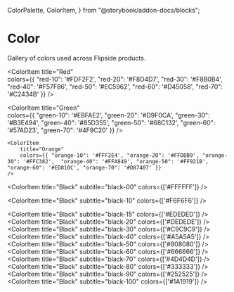 
  ColorPalette,
  ColorItem,
} from "@storybook/addon-docs/blocks";


<Meta title="Styleguide/Color" />


# Color

Gallery of colors used across Flipside products.

<ColorPalette>
    <ColorItem
        title="Blue"   
        colors={{ "blue-10": '#EEF3FF', "blue-20": '#D1DEFF', "blue-30": '#A8C0FF',  "blue-40": '#6993FF', "blue-50": '#3069FE', "blue-60": '#1252F7', "blue-70": '#0846E4' }}
    />

   <ColorItem
        title="Red"   
        colors={{ "red-10": '#FDF2F2', "red-20": '#F8D4D7', "red-30": '#F8B0B4',  "red-40": '#F57F86', "red-50": '#EC5962', "red-60": '#D45058', "red-70": '#C2434B' }}
    />
    
   <ColorItem
        title="Green"   
        colors={{ "green-10": '#EBFAE2', "green-20": '#D9F0CA', "green-30": '#B3E494',  "green-40": '#85D355', "green-50": '#68C132', "green-60": '#57AD23', "green-70": '#4F9C20' }}
    />
    

    <ColorItem
        title="Orange"   
        colors={{ "orange-10": '#FFF2E4', "orange-20": '#FFDDB9', "orange-30": '#FFC382',  "orange-40": '#FFA849', "orange-50": '#FF921B', "orange-60": '#ED810C', "orange-70": '#D87407' }}
    />  

  <ColorItem
    title="Black"
    subtitle="black-00"
    colors={['#FFFFFF']}
  />

  <ColorItem
    title="Black"
    subtitle="black-10"
    colors={['#F6F6F6']}
  />

  <ColorItem
    title="Black"
    subtitle="black-15"
    colors={['#EDEDED']}
  />
   <ColorItem
    title="Black"
    subtitle="black-20"
    colors={['#DEDEDE']}
  />
   <ColorItem
    title="Black"
    subtitle="black-30"
    colors={['#C9C9C9']}
  />
   <ColorItem
    title="Black"
    subtitle="black-40"
    colors={['#A5A5A5']}
  />
   <ColorItem
    title="Black"
    subtitle="black-50"
    colors={['#808080']}
  />
   <ColorItem
    title="Black"
    subtitle="black-60"
    colors={['#666666']}
  />
   <ColorItem
    title="Black"
    subtitle="black-70"
    colors={['#4D4D4D']}
  />
   <ColorItem
    title="Black"
    subtitle="black-80"
    colors={['#333333']}
  />
   <ColorItem
    title="Black"
    subtitle="black-90"
    colors={['#252525']}
  />
   <ColorItem
    title="Black"
    subtitle="black-100"
    colors={['#1A1919']}
  />
  </ColorPalette>